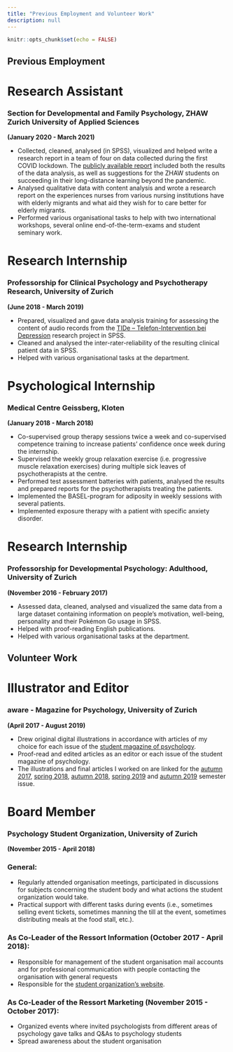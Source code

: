 ```yaml
---
title: "Previous Employment and Volunteer Work"
description: null
---
```


```r
knitr::opts_chunk$set(echo = FALSE)
```

## Previous Employment

# Research Assistant


### Section for Developmental and Family Psychology, ZHAW Zurich University of Applied Sciences
**(January 2020 - March 2021)**

- Collected, cleaned, analysed (in SPSS), visualized and helped write a research report in a team of four on data collected during the first COVID lockdown. The [publicly available report](https://moodle.zhaw.ch/pluginfile.php/244189/mod_label/intro/Ratgeber_digitales_Lernen_ZHAW.pdf) included both the results of the data analysis, as well as suggestions for the ZHAW students on succeeding in their long-distance learning beyond the pandemic.
- Analysed qualitative data with content analysis and wrote a research report on the experiences nurses from various nursing institutions have with elderly migrants and what aid they wish for to care better for elderly migrants. 
- Performed various organisational tasks to help with two international workshops, several online end-of-the-term-exams and student seminary work. 


# Research Internship


### Professorship for Clinical Psychology and Psychotherapy Research, University of Zurich
**(June 2018 - March 2019)**

- Prepared, visualized and gave data analysis training for assessing the content of audio records from the [TIDe – Telefon-Intervention bei Depression](https://psychologie.uzh.ch/de/bereiche/hea/klipfor/forschung/abgeschlossene-Forschungsprojekte/TIDe.html) research project in SPSS. 
- Cleaned and analysed the inter-rater-reliability of the resulting clinical patient data in SPSS. 
- Helped with various organisational tasks at the department. 


# Psychological Internship

### Medical Centre Geissberg, Kloten
**(January 2018 - March 2018)**

- Co-supervised group therapy sessions twice a week and co-supervised competence training to increase patients' confidence once week during the internship.
- Supervised the weekly group relaxation exercise (i.e. progressive muscle relaxation exercises) during multiple sick leaves of psychotherapists at the centre.
- Performed test assessment batteries with patients, analysed the results and prepared reports for the psychotherapists treating the patients. 
- Implemented the BASEL-program for adiposity in weekly sessions with several patients. 
- Implemented exposure therapy with a patient with specific anxiety disorder. 


# Research Internship

### Professorship for Developmental Psychology: Adulthood, University of Zurich 
**(November 2016 - February 2017)**

- Assessed data, cleaned, analysed and visualized the same data from a large dataset containing information on people's motivation, well-being, personality and their Pokémon Go usage in SPSS. 
- Helped with proof-reading English publications. 
- Helped with various organisational tasks at the department. 



## Volunteer Work


# Illustrator and Editor

### aware - Magazine for Psychology, University of Zurich

**(April 2017 - August 2019)**

- Drew original digital illustrations in accordance with articles of my choice for each issue of the [student magazine of psychology](https://aware-psymagazin.ch/). 
- Proof-read and edited articles as an editor or each issue of the student magazine of psychology. 
- The illustrations and final articles I worked on are linked for the [autumn 2017](https://d1pdejp0rn9het.cloudfront.net/assets/aware_HS_17_9f49a8b480.pdf), [spring 2018](https://d1pdejp0rn9het.cloudfront.net/assets/aware_FS_18_a4d56e0274.pdf), [autumn 2018](https://d1pdejp0rn9het.cloudfront.net/assets/aware_HS_18_4a2fb4bc4e.pdf), [spring 2019](https://d1pdejp0rn9het.cloudfront.net/assets/aware_FS_19_db182f69d5.pdf) and [autumn 2019](https://d1pdejp0rn9het.cloudfront.net/assets/aware_HS_19_3f85db41c4.pdf) semester issue. 


# Board Member


### Psychology Student Organization, University of Zurich

**(November 2015 - April 2018)**

### General:

- Regularly attended organisation meetings, participated in discussions for subjects concerning the student body and what actions the student organization would take. 
- Practical support with different tasks during events (i.e., sometimes selling event tickets, sometimes manning the till at the event, sometimes distributing meals at the food stall, etc.).

### As Co-Leader of the Ressort Information (October 2017 - April 2018):

- Responsible for management of the student organisation mail accounts and for professional communication with people contacting the organisation with general requests
- Responsible for the [student organization’s website](https://www.faps.ch/). 

### As Co-Leader of the Ressort Marketing (November 2015 - October 2017):

- Organized events where invited psychologists from different areas of psychology gave talks and Q&As to psychology students
- Spread awareness about the student organisation
